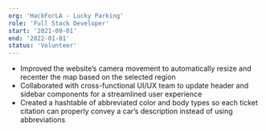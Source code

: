 ```yaml
---
org: 'HackForLA - Lucky Parking'
role: 'Full Stack Developer'
start: '2021-09-01'
end: '2022-01-01'
status: 'Volunteer'
---
```


- Improved the website’s camera movement to automatically resize and recenter the map based on the selected region
- Collaborated with cross-functional UI/UX team to update header and sidebar components for a streamlined user experience
- Created a hashtable of abbreviated color and body types so each ticket citation can properly convey a car’s description instead of using abbreviations
